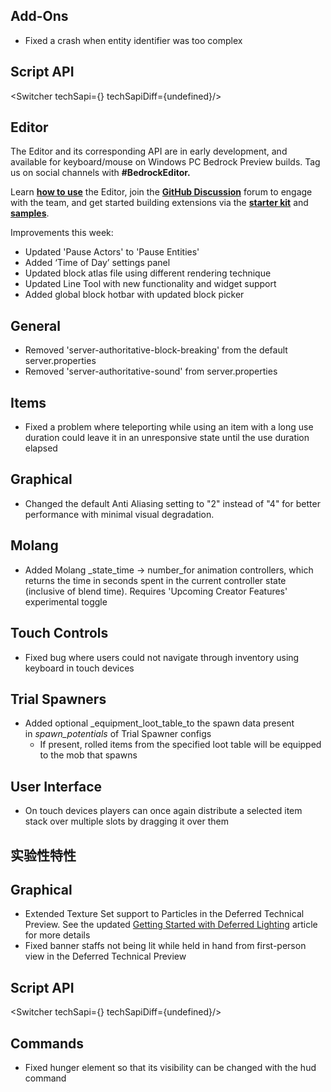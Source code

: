 



## **Add-Ons**

-   Fixed a crash when entity identifier was too complex 


## **Script API**

<Switcher techSapi={<TechSapiStable/>} techSapiDiff={undefined}/>

## **Editor**

The Editor and its corresponding API are in early development, and available for keyboard/mouse on Windows PC Bedrock Preview builds. Tag us on social channels with **#BedrockEditor.**

Learn [**how to use**](https://aka.ms/LearnEditor) the Editor, join the [**GitHub Discussion**](https://github.com/Mojang/minecraft-editor/discussions) forum to engage with the team, and get started building extensions via the [**starter kit**](https://github.com/Mojang/minecraft-editor-extension-starter-kit) and [**samples**](https://github.com/Mojang/minecraft-editor-extension-samples).

Improvements this week:

-   Updated 'Pause Actors' to 'Pause Entities'
-   Added ‘Time of Day’ settings panel 
-   Updated block atlas file using different rendering technique 
-   Updated Line Tool with new functionality and widget support 
-   Added global block hotbar with updated block picker

## **General**

-   Removed 'server-authoritative-block-breaking' from the default server.properties
-   Removed 'server-authoritative-sound' from server.properties

## **Items**

-   Fixed a problem where teleporting while using an item with a long use duration could leave it in an unresponsive state until the use duration elapsed

## **Graphical**

-   Changed the default Anti Aliasing setting to "2" instead of "4" for better performance with minimal visual degradation.

## **Molang**

-   Added Molang _state\_time -\> number_for animation controllers, which returns the time in seconds spent in the current controller state (inclusive of blend time). Requires 'Upcoming Creator Features' experimental toggle 

## **Touch Controls**

-   Fixed bug where users could not navigate through inventory using keyboard in touch devices 

## **Trial Spawners**

-   Added optional _equipment\_loot\_table_to the spawn data present in _spawn\_potentials_ of Trial Spawner configs
    -   If present, rolled items from the specified loot table will be equipped to the mob that spawns

## **User Interface**

-   On touch devices players can once again distribute a selected item stack over multiple slots by dragging it over them 




<h2 className="experimental_divider">实验性特性</h2>




## **Graphical**

-   Extended Texture Set support to Particles in the Deferred Technical Preview. See the updated [Getting Started with Deferred Lighting](https://learn.microsoft.com/en-us/minecraft/creator/documents/deferredlighting?view=minecraft-bedrock-stable) article for more details
-   Fixed banner staffs not being lit while held in hand from first-person view in the Deferred Technical Preview 


## **Script API**

<Switcher techSapi={<TechSapiExp/>} techSapiDiff={undefined}/>

## **Commands**

-   Fixed hunger element so that its visibility can be changed with the hud command